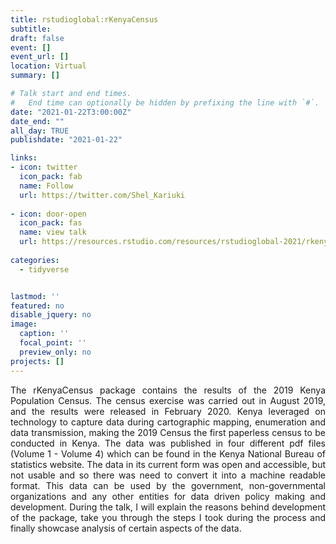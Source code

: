 ```yaml
---
title: rstudioglobal:rKenyaCensus
subtitle: 
draft: false
event: []
event_url: []
location: Virtual
summary: []

# Talk start and end times.
#   End time can optionally be hidden by prefixing the line with `#`.
date: "2021-01-22T3:00:00Z"
date_end: ""
all_day: TRUE
publishdate: "2021-01-22"

links:
- icon: twitter
  icon_pack: fab
  name: Follow
  url: https://twitter.com/Shel_Kariuki
  
- icon: door-open
  icon_pack: fas
  name: view talk
  url: https://resources.rstudio.com/resources/rstudioglobal-2021/rkenyacensus-package/
 
categories:  
  - tidyverse


lastmod: ''
featured: no
disable_jquery: no
image: 
  caption: ''
  focal_point: ''
  preview_only: no
projects: []
---
```


The rKenyaCensus package contains the results of the 2019 Kenya Population Census. The census exercise was carried out in August 2019, and the results were released in February 2020. Kenya leveraged on technology to capture data during cartographic mapping, enumeration and data transmission, making the 2019 Census the first paperless census to be conducted in Kenya. The data was published in four different pdf files (Volume 1 - Volume 4) which can be found in the Kenya National Bureau of statistics website. The data in its current form was open and accessible, but not usable and so there was need to convert it into a machine readable format. This data can be used by the government, non-governmental organizations and any other entities for data driven policy making and development. During the talk, I will explain the reasons behind development of the package, take you through the steps I took during the process and finally showcase analysis of certain aspects of the data.
<style>
body {text-align: justify}
</style>






